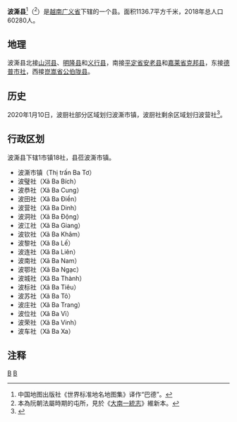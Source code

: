 {{Infobox Settlement
|name                   = 波澌县
|settlement_type        = 县
|official_name          = 
|other_name             = 
|native_name            = {{lang|vi|Huyện Ba Tơ}}
|nickname               = 
|motto                  = 
|image_skyline          = 
|imagesize              = 
|image_caption          = 
|image_flag             = 
|flag_size              = 
|image_seal             = 
|seal_size              = 
|image_shield           = 
|shield_size            = 
|image_blank_emblem     = 
|blank_emblem_size      = 
|image_map              = {{Infobox mapframe|frame-width=250|zoom=10}}
|mapsize                = 
|map_caption            = 
|image_map1             = 
|mapsize1               = 
|map_caption1           = 
|pushpin_map            = Vietnam
|pushpin_label_position = bottom
|pushpin_map_caption    = 
|pushpin_map1           = 
|pushpin_label_position1= 
|pushpin_map_caption1   = 
|subdivision_type       = 国家
|subdivision_name       = {{flag|Vietnam}}
|subdivision_type1      = [[越南行政区划|省]]
|subdivision_name1      = [[广义省|广义省]]
|subdivision_type2      = 行政区划
|subdivision_name2      = 1市镇18社
|subdivision_type3      = 
|subdivision_name3      = 
|seat_type              = 县莅
|seat                   = {{link-vi|波澌市镇|Ba Tơ (thị trấn)}}
|government_type        = 
|leader_title           = 
|leader_name            = 
|leader_title1          = 
|leader_name1           = 
|established_title      = 
|established_date       = 
|area_magnitude         = 
|unit_pref              = 
|area_footnotes         = 
|area_total_km2         = 1136.7
|area_land_km2          = 
|area_water_km2         = 
|area_water_percent     = 
|area_urban_km2         = 
|area_metro_km2         = 
|population_as_of       = 2018年
|population_footnotes   = 
|population_note        = 
|population_total       = 60280
|population_density_km2 = auto
|population_metro             = 
|population_density_metro_km2 = 
|population_urban             = 
|population_density_urban_km2 = 
|timezone               = [[越南标准时间|越南标准时间]]
|utc_offset             = +7
|elevation_footnotes    = 
|elevation_m            = 
|coor_type              = 
|coordinates            = 
|postal_code_type       = 
|postal_code            = 
|area_code              = 
|website                = [http://bato.nuian.vn 波澌县电子信息门户网站]
|footnotes              = 
}}
'''波澌县'''<ref>中国地图出版社《世界标准地名地图集》译作“巴德”。</ref>（{{vie|v='''Huyện Ba Tơ'''|hn=縣波澌}}<ref>本為阮朝法屬時期的屯所，見於《[[大南一統志|大南一統志]]》維新本。</ref>）是[[越南|越南]][[广义省|广义省]]下辖的一个县。面积1136.7平方千米，2018年总人口60280人。

==地理==
波澌县北接[[山河县|山河县]]、[[明隆县|明隆县]]和[[义行县|义行县]]，南接[[平定省|平定省]][[安老县_(平定省)|安老县]]和[[嘉莱省|嘉莱省]][[克邦县|克邦县]]，东接[[德普市社|德普市社]]，西接[[崑嵩省|崑嵩省]][[公伯陇县|公伯陇县]]。

==历史==
2020年1月10日，波厨社部分区域划归波澌市镇，波厨社剩余区域划归波营社<ref>{{Cite web |url=http://vanban.chinhphu.vn/portal/page/portal/chinhphu/hethongvanban?mode=detail&document_id=199018 |title=Nghị quyết số 867/NQ-UBTVQH14 của ỦY BAN THƯỜNG VỤ QUỐC HỘI : Về việc sắp xếp các đơn vị hành chính cấp huyện, cấp xã thuộc tỉnh Quảng Ngãi |access-date=2020-02-06 |archive-date=2020-04-01 |archive-url=https://web.archive.org/web/20200401173053/http://vanban.chinhphu.vn/portal/page/portal/chinhphu/hethongvanban?mode=detail&document_id=199018 |dead-url=no }}</ref>。

==行政区划==
波澌县下辖1市镇18社，县莅波澌市镇。
*波澌市镇（Thị trấn Ba Tơ）
*波璧社（Xã Ba Bích）
*波恭社（Xã Ba Cung）
*波田社（Xã Ba Điền）
*波营社（Xã Ba Dinh）
*波洞社（Xã Ba Động）
*波江社（Xã Ba Giang）
*波钦社（Xã Ba Khâm）
*波黎社（Xã Ba Lế）
*波连社（Xã Ba Liên）
*波南社（Xã Ba Nam）
*波鄂社（Xã Ba Ngạc）
*波城社（Xã Ba Thành）
*波标社（Xã Ba Tiêu）
*波苏社（Xã Ba Tô）
*波庄社（Xã Ba Trang）
*波位社（Xã Ba Vì）
*波荣社（Xã Ba Vinh）
*波车社（Xã Ba Xa）

==注释==
{{reflist}}

{{广义省行政区划}}
{{越南南中部之县市镇区域划分}}

[[Category:廣義省|B]]
[[Category:越南县份|B]]